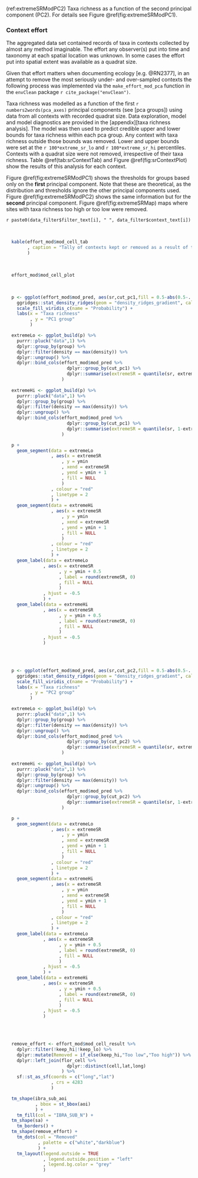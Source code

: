 
(ref:extremeSRModPC2) Taxa richness as a function of the second principal component (PC2). For details see Figure \@ref(fig:extremeSRModPC1).


### Context effort

The aggregated data set contained records of taxa in contexts collected by almost any method imaginable. The effort any observer(s) put into time and taxonomy at each spatial location was unknown. In some cases the effort put into spatial extent was available as a quadrat size.

Given that effort matters when documenting ecology [e.g. @RN2377], in an attempt to remove the most seriously under- and over-sampled contexts the following process was implemented via the `make_effort_mod_pca` function in the `envClean` package `r cite_package("envClean")`.

Taxa richness was modelled as a function of the first `r numbers2words(pca_axes)` principal components (see [pca groups]) using data from all contexts with recorded quadrat size. Data exploration, model and model diagnostics are provided in the [appendix][taxa richness analysis]. The model was then used to predict credible upper and lower bounds for taxa richness within each pca group. Any context with taxa richness outside those bounds was removed. Lower and upper bounds were set at the `r 100*extreme_sr_lo` and `r 100*extreme_sr_hi` percentiles. Contexts with a quadrat size were not removed, irrespective of their taxa richness. Table \@ref(tab:srContextTab) and Figure \@ref(fig:srContextPlot) show the results of this analysis for each context.

Figure \@ref(fig:extremeSRModPC1) shows the thresholds for groups based only on the __first__ principal component. Note that these are theoretical, as the distribution and thresholds ignore the other principal components used. Figure \@ref(fig:extremeSRModPC2) shows the same information but for the __second__ principal component. Figure \@ref(fig:extremeSRMap) maps where sites with taxa richness too high or too low were removed.

`r paste0(data_filter$filter_text[i], " ", data_filter$context_text[i])`

<br>

```r

  kable(effort_mod$mod_cell_tab
        , caption = "Tally of contexts kept or removed as a result of the combination of taxa richness analysis and quadrat size"
        )

```

<br>

```r

  effort_mod$mod_cell_plot

```

<br>

```r

  p <- ggplot(effort_mod$mod_pred, aes(sr,cut_pc1,fill = 0.5-abs(0.5-..ecdf..)))+
    ggridges::stat_density_ridges(geom = "density_ridges_gradient", calc_ecdf = TRUE) +
    scale_fill_viridis_c(name = "Probability") +
    labs(x = "Taxa richness"
         , y = "PC1 group"
         )

  extremeLo <- ggplot_build(p) %>%
    purrr::pluck("data",1) %>%
    dplyr::group_by(group) %>%
    dplyr::filter(density == max(density)) %>%
    dplyr::ungroup() %>%
    dplyr::bind_cols(effort_mod$mod_pred %>%
                       dplyr::group_by(cut_pc1) %>%
                       dplyr::summarise(extremeSR = quantile(sr, extreme_sr_lo))
                     )
  
  extremeHi <- ggplot_build(p) %>%
    purrr::pluck("data",1) %>%
    dplyr::group_by(group) %>%
    dplyr::filter(density == max(density)) %>%
    dplyr::ungroup() %>%
    dplyr::bind_cols(effort_mod$mod_pred %>%
                       dplyr::group_by(cut_pc1) %>%
                       dplyr::summarise(extremeSR = quantile(sr, 1-extreme_sr_hi))
                     )

  p + 
    geom_segment(data = extremeLo
                 , aes(x = extremeSR
                     , y = ymin
                     , xend = extremeSR
                     , yend = ymin + 1
                     , fill = NULL
                     )
                 , colour = "red"
                 , linetype = 2
                 ) +
    geom_segment(data = extremeHi
                 , aes(x = extremeSR
                     , y = ymin
                     , xend = extremeSR
                     , yend = ymin + 1
                     , fill = NULL
                     )
                 , colour = "red"
                 , linetype = 2
                 ) +
    geom_label(data = extremeLo
              , aes(x = extremeSR
                    , y = ymin + 0.5
                    , label = round(extremeSR, 0)
                    , fill = NULL
                    )
              , hjust = -0.5
              ) +
    geom_label(data = extremeHi
              , aes(x = extremeSR
                    , y = ymin + 0.5
                    , label = round(extremeSR, 0)
                    , fill = NULL
                    )
              , hjust = -0.5
              )
  
```

<br>

```r

  p <- ggplot(effort_mod$mod_pred, aes(sr,cut_pc2,fill = 0.5-abs(0.5-..ecdf..)))+
    ggridges::stat_density_ridges(geom = "density_ridges_gradient", calc_ecdf = TRUE) +
    scale_fill_viridis_c(name = "Probability") +
    labs(x = "Taxa richness"
         , y = "PC2 group"
         )

  extremeLo <- ggplot_build(p) %>%
    purrr::pluck("data",1) %>%
    dplyr::group_by(group) %>%
    dplyr::filter(density == max(density)) %>%
    dplyr::ungroup() %>%
    dplyr::bind_cols(effort_mod$mod_pred %>%
                       dplyr::group_by(cut_pc2) %>%
                       dplyr::summarise(extremeSR = quantile(sr, extreme_sr_lo))
                     )
  
  extremeHi <- ggplot_build(p) %>%
    purrr::pluck("data",1) %>%
    dplyr::group_by(group) %>%
    dplyr::filter(density == max(density)) %>%
    dplyr::ungroup() %>%
    dplyr::bind_cols(effort_mod$mod_pred %>%
                       dplyr::group_by(cut_pc2) %>%
                       dplyr::summarise(extremeSR = quantile(sr, 1-extreme_sr_hi))
                     )

  p + 
    geom_segment(data = extremeLo
                 , aes(x = extremeSR
                     , y = ymin
                     , xend = extremeSR
                     , yend = ymin + 1
                     , fill = NULL
                     )
                 , colour = "red"
                 , linetype = 2
                 ) +
    geom_segment(data = extremeHi
                 , aes(x = extremeSR
                     , y = ymin
                     , xend = extremeSR
                     , yend = ymin + 1
                     , fill = NULL
                     )
                 , colour = "red"
                 , linetype = 2
                 ) +
    geom_label(data = extremeLo
              , aes(x = extremeSR
                    , y = ymin + 0.5
                    , label = round(extremeSR, 0)
                    , fill = NULL
                    )
              , hjust = -0.5
              ) +
    geom_label(data = extremeHi
              , aes(x = extremeSR
                    , y = ymin + 0.5
                    , label = round(extremeSR, 0)
                    , fill = NULL
                    )
              , hjust = -0.5
              )
  
```

<br>

```r

  remove_effort <- effort_mod$mod_cell_result %>%
    dplyr::filter(!keep_hi|!keep_lo) %>%
    dplyr::mutate(Removed = if_else(keep_hi,"Too low","Too high")) %>%
    dplyr::left_join(flor_cell %>%
                       dplyr::distinct(cell,lat,long)
                     ) %>%
    sf::st_as_sf(coords = c("long","lat")
                 , crs = 4283
                 )

  tm_shape(ibra_sub_aoi
           , bbox = st_bbox(aoi)
           ) +
    tm_fill(col = "IBRA_SUB_N") +
  tm_shape(sa) +
    tm_borders() +
  tm_shape(remove_effort) +
    tm_dots(col = "Removed"
            , palette = c("white","darkblue")
            ) +
    tm_layout(legend.outside = TRUE
              , legend.outside.position = "left"
              , legend.bg.color = "grey"
              )

```

<br>
